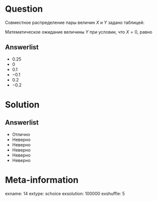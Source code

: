 Question
========
Совместное распределение пары величин $X$ и $Y$ задано таблицей:

\begin{center}
\begin{tabular}{c|cc}
 & $Y=-2$ & $Y=1$ \\
\hline
$X=-1$ & 0.1 & 0 \\
$X=0$ & 0.1 & 0.3 \\
$X=1$ & 0.2 & 0.3 \\
\end{tabular}
\end{center}
\vspace{0.2cm} 
 
 Математическое ожидание величины $Y$ при условии, что $X=0$, равно
 

Answerlist
----------
*  $0.25$
*  $0$
*  $0.1$
*  $-0.1$
*  $0.2$
*  $-0.2$


Solution
========

Answerlist
----------
*  Отлично
*  Неверно
*  Неверно
*  Неверно
*  Неверно
*  Неверно

Meta-information
================
exname: 14
extype: schoice
exsolution: 100000
exshuffle: 5
